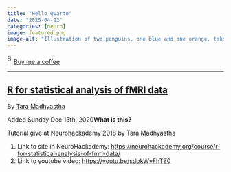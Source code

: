 ```yaml
---
title: "Hello Quarto"
date: "2025-04-22"
categories: [neuro]
image: featured.png
image-alt: "Illustration of two penguins, one blue and one orange, taking a selfie with a selfie stick. The moon in the background looks like the Quarto logo."
---
```



<link href="https://fonts.googleapis.com/css?family=Cookie" rel="stylesheet"><a class="bmc-button" target="_blank" href="https://www.buymeacoffee.com/JoscelinRocha">![Buy me a coffee](https://cdn.buymeacoffee.com/buttons/bmc-new-btn-logo.svg){alt="Buy me a coffee" width="15" height="21"}Buy me a coffee</a>

------------------------------------------------------------------------


## [R for statistical analysis of fMRI data](https://neurohackademy.org/course/r-for-statistical-analysis-of-fmri-data/)

By [Tara
Madhyastha](https://neurohackademy.org/course/r-for-statistical-analysis-of-fmri-data/)

Added Sunday Dec 13th, 2020**What is this?**

Tutorial give at Neurohackademy 2018 by Tara Madhyastha

1.  Link to site in NeuroHackademy:
    <https://neurohackademy.org/course/r-for-statistical-analysis-of-fmri-data/>
2.  Link to youtube video: <https://youtu.be/sdbkWvFhTZ0>